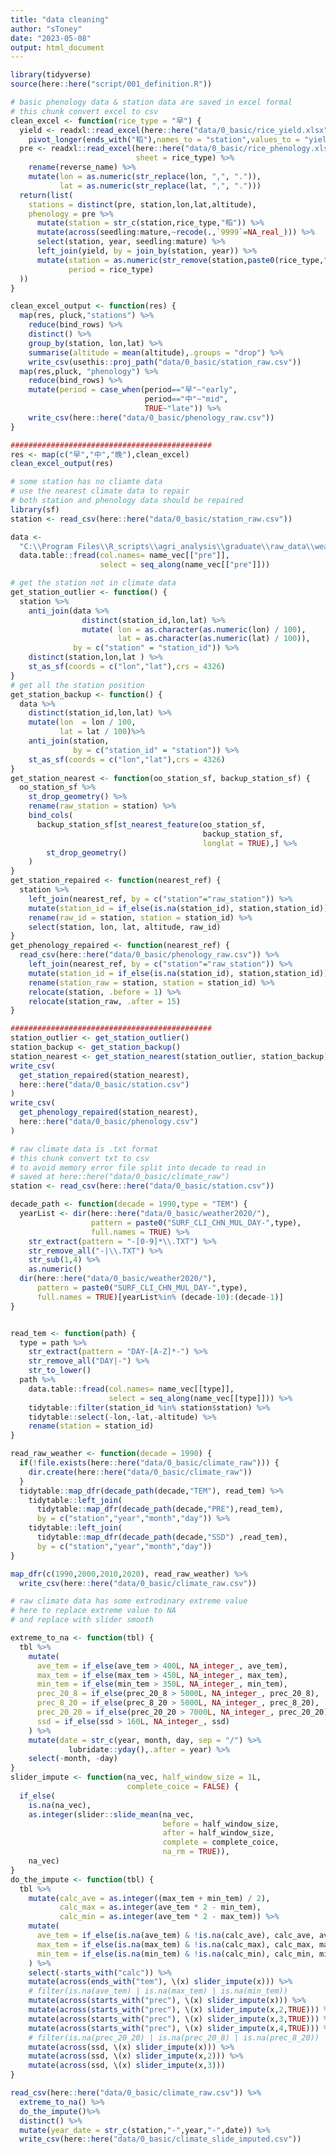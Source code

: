 ```yaml
---
title: "data cleaning"
author: "sToney"
date: "2023-05-08"
output: html_document
---
```


```r
library(tidyverse)
source(here::here("script/001_definition.R"))
```

```r
# basic phenology data & station data are saved in excel formal
# this chunk convert excel to csv
clean_excel <- function(rice_type = "早") {
  yield <- readxl::read_excel(here::here("data/0_basic/rice_yield.xlsx")) %>% 
    pivot_longer(ends_with("稻"),names_to = "station",values_to = "yield")
  pre <- readxl::read_excel(here::here("data/0_basic/rice_phenology.xlsx"),
                            sheet = rice_type) %>% 
    rename(reverse_name) %>% 
    mutate(lon = as.numeric(str_replace(lon, ",", ".")),
           lat = as.numeric(str_replace(lat, ",", ".")))
  return(list(
    stations = distinct(pre, station,lon,lat,altitude),
    phenology = pre %>% 
      mutate(station = str_c(station,rice_type,"稻")) %>% 
      mutate(across(seedling:mature,~recode(.,`9999`=NA_real_))) %>% 
      select(station, year, seedling:mature) %>% 
      left_join(yield, by = join_by(station, year)) %>% 
      mutate(station = as.numeric(str_remove(station,paste0(rice_type,"稻"))),
             period = rice_type)
  ))
}

clean_excel_output <- function(res) {
  map(res, pluck,"stations") %>% 
    reduce(bind_rows) %>% 
    distinct() %>% 
    group_by(station, lon,lat) %>% 
    summarise(altitude = mean(altitude),.groups = "drop") %>% 
    write_csv(usethis::proj_path("data/0_basic/station_raw.csv"))
  map(res,pluck, "phenology") %>% 
    reduce(bind_rows) %>% 
    mutate(period = case_when(period=="早"~"early",
                              period=="中"~"mid",
                              TRUE~"late")) %>% 
    write_csv(here::here("data/0_basic/phenology_raw.csv"))
}

#############################################
res <- map(c("早","中","晚"),clean_excel)
clean_excel_output(res)
```

```r
# some station has no cliamte data
# use the nearest climate data to repair
# both station and phenology data should be repaired
library(sf)
station <- read_csv(here::here("data/0_basic/station_raw.csv"))

data <- 
  "C:\\Program Files\\R_scripts\\agri_analysis\\graduate\\raw_data\\weather2020\\SURF_CLI_CHN_MUL_DAY-PRE-13011-198001.TXT" %>%
  data.table::fread(col.names= name_vec[["pre"]],
                    select = seq_along(name_vec[["pre"]]))

# get the station not in climate data
get_station_outlier <- function() {
  station %>% 
    anti_join(data %>% 
                distinct(station_id,lon,lat) %>% 
                mutate( lon = as.character(as.numeric(lon) / 100),
                        lat = as.character(as.numeric(lat) / 100)), 
              by = c("station" = "station_id")) %>% 
    distinct(station,lon,lat ) %>%
    st_as_sf(coords = c("lon","lat"),crs = 4326)
}
# get all the station position
get_station_backup <- function() {
  data %>% 
    distinct(station_id,lon,lat) %>% 
    mutate(lon  = lon / 100,
           lat = lat / 100)%>% 
    anti_join(station, 
              by = c("station_id" = "station")) %>%
    st_as_sf(coords = c("lon","lat"),crs = 4326)
}
get_station_nearest <- function(oo_station_sf, backup_station_sf) {
  oo_station_sf %>% 
    st_drop_geometry() %>%
    rename(raw_station = station) %>% 
    bind_cols(
      backup_station_sf[st_nearest_feature(oo_station_sf,
                                           backup_station_sf,
                                           longlat = TRUE),] %>%
        st_drop_geometry()
    )
}
get_station_repaired <- function(nearest_ref) {
  station %>% 
    left_join(nearest_ref, by = c("station"="raw_station")) %>% 
    mutate(station_id = if_else(is.na(station_id), station,station_id)) %>% 
    rename(raw_id = station, station = station_id) %>% 
    select(station, lon, lat, altitude, raw_id)
}
get_phenology_repaired <- function(nearest_ref) {
  read_csv(here::here("data/0_basic/phenology_raw.csv")) %>% 
    left_join(nearest_ref, by = c("station"="raw_station")) %>% 
    mutate(station_id = if_else(is.na(station_id), station,station_id)) %>% 
    rename(station_raw = station, station = station_id) %>% 
    relocate(station, .before = 1) %>% 
    relocate(station_raw, .after = 15)
}

#############################################
station_outlier <- get_station_outlier()
station_backup <- get_station_backup()
station_nearest <- get_station_nearest(station_outlier, station_backup)
write_csv(
  get_station_repaired(station_nearest),
  here::here("data/0_basic/station.csv")
)
write_csv(
  get_phenology_repaired(station_nearest),
  here::here("data/0_basic/phenology.csv")
)
```


```r
# raw climate data is .txt format
# this chunk convert txt to csv 
# to avoid memory error file split into decade to read in
# saved at here::here("data/0_basic/climate_raw")
station <- read_csv(here::here("data/0_basic/station.csv"))

decade_path <- function(decade = 1990,type = "TEM") {
  yearList <- dir(here::here("data/0_basic/weather2020/"),
                  pattern = paste0("SURF_CLI_CHN_MUL_DAY-",type),
                  full.names = TRUE) %>% 
    str_extract(pattern = "-[0-9]*\\.TXT") %>% 
    str_remove_all("-|\\.TXT") %>% 
    str_sub(1,4) %>% 
    as.numeric() 
  dir(here::here("data/0_basic/weather2020/"),
      pattern = paste0("SURF_CLI_CHN_MUL_DAY-",type),
      full.names = TRUE)[yearList%in% (decade-10):(decade-1)]
}


read_tem <- function(path) {
  type = path %>% 
    str_extract(pattern = "DAY-[A-Z]*-") %>% 
    str_remove_all("DAY|-") %>% 
    str_to_lower()
  path %>% 
    data.table::fread(col.names= name_vec[[type]],
                      select = seq_along(name_vec[[type]])) %>% 
    tidytable::filter(station_id %in% station$station) %>% 
    tidytable::select(-lon,-lat,-altitude) %>% 
    rename(station = station_id)
}

read_raw_weather <- function(decade = 1990) {
  if(!file.exists(here::here("data/0_basic/climate_raw"))) {
    dir.create(here::here("data/0_basic/climate_raw"))
  }
  tidytable::map_dfr(decade_path(decade,"TEM"), read_tem) %>% 
    tidytable::left_join(
      tidytable::map_dfr(decade_path(decade,"PRE"),read_tem),
      by = c("station","year","month","day")) %>% 
    tidytable::left_join(
      tidytable::map_dfr(decade_path(decade,"SSD") ,read_tem),
      by = c("station","year","month","day")) 
}

map_dfr(c(1990,2000,2010,2020), read_raw_weather) %>% 
  write_csv(here::here("data/0_basic/climate_raw.csv"))


```


```r
# raw climate data has some extrodinary extreme value
# here to replace extreme value to NA 
# and replace with slider smooth

extreme_to_na <- function(tbl) {
  tbl %>% 
    mutate(
      ave_tem = if_else(ave_tem > 400L, NA_integer_, ave_tem),
      max_tem = if_else(max_tem > 450L, NA_integer_, max_tem),
      min_tem = if_else(min_tem > 350L, NA_integer_, min_tem),
      prec_20_8 = if_else(prec_20_8 > 5000L, NA_integer_, prec_20_8),
      prec_8_20 = if_else(prec_8_20 > 5000L, NA_integer_, prec_8_20),
      prec_20_20 = if_else(prec_20_20 > 7000L, NA_integer_, prec_20_20),
      ssd = if_else(ssd > 160L, NA_integer_, ssd)
    ) %>% 
    mutate(date = str_c(year, month, day, sep = "/") %>%
             lubridate::yday(),.after = year) %>% 
    select(-month, -day) 
}
slider_impute <- function(na_vec, half_window_size = 1L,
                          complete_coice = FALSE) {
  if_else(
    is.na(na_vec),
    as.integer(slider::slide_mean(na_vec,
                                  before = half_window_size, 
                                  after = half_window_size,
                                  complete = complete_coice,
                                  na_rm = TRUE)), 
    na_vec)
}
do_the_impute <- function(tbl) {
  tbl %>% 
    mutate(calc_ave = as.integer((max_tem + min_tem) / 2),
           calc_max = as.integer(ave_tem * 2 - min_tem),
           calc_min = as.integer(ave_tem * 2 - max_tem)) %>% 
    mutate(
      ave_tem = if_else(is.na(ave_tem) & !is.na(calc_ave), calc_ave, ave_tem),
      max_tem = if_else(is.na(max_tem) & !is.na(calc_max), calc_max, max_tem),
      min_tem = if_else(is.na(min_tem) & !is.na(calc_min), calc_min, min_tem)
    ) %>% 
    select(-starts_with("calc")) %>% 
    mutate(across(ends_with("tem"), \(x) slider_impute(x))) %>% 
    # filter(is.na(ave_tem) | is.na(max_tem) | is.na(min_tem)) 
    mutate(across(starts_with("prec"), \(x) slider_impute(x))) %>% 
    mutate(across(starts_with("prec"), \(x) slider_impute(x,2,TRUE))) %>% 
    mutate(across(starts_with("prec"), \(x) slider_impute(x,3,TRUE))) %>% 
    mutate(across(starts_with("prec"), \(x) slider_impute(x,4,TRUE))) %>% 
    # filter(is.na(prec_20_20) | is.na(prec_20_8) | is.na(prec_8_20)) 
    mutate(across(ssd, \(x) slider_impute(x))) %>% 
    mutate(across(ssd, \(x) slider_impute(x,2))) %>% 
    mutate(across(ssd, \(x) slider_impute(x,3)))
}

read_csv(here::here("data/0_basic/climate_raw.csv")) %>% 
  extreme_to_na() %>% 
  do_the_impute()%>% 
  distinct() %>% 
  mutate(year_date = str_c(station,"-",year,"-",date)) %>% 
  write_csv(here::here("data/0_basic/climate_slide_imputed.csv"))

```

